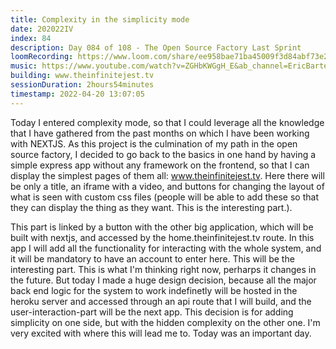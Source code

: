 ```yaml
---
title: Complexity in the simplicity mode
date: 202022IV
index: 84
description: Day 084 of 108 - The Open Source Factory Last Sprint
loomRecording: https://www.loom.com/share/ee958bae71ba45009f3d84abf73e24cc
music: https://www.youtube.com/watch?v=ZGHbKWGgH_E&ab_channel=EricBartel
building: www.theinfinitejest.tv
sessionDuration: 2hours54minutes
timestamp: 2022-04-20 13:07:05
---
```


Today I entered complexity mode, so that I could leverage all the knowledge that I have gathered from the past months on which I have been working with NEXTJS. As this project is the culmination of my path in the open source factory, I decided to go back to the basics in one hand by having a simple express app without any framework on the frontend, so that I can display the simplest pages of them all: www.theinfinitejest.tv. Here there will be only a title, an iframe with a video, and buttons for changing the layout of what is seen with custom css files (people will be able to add these so that they can display the thing as they want. This is the interesting part.).

This part is linked by a button with the other big application, which will be built with nextjs, and accessed by the home.theinfinitejest.tv route. In this app I will add all the functionality for interacting with the whole system, and it will be mandatory to have an account to enter here. This will be the interesting part. This is what I'm thinking right now, perharps it changes in the future. But today I made a huge design decision, because all the major back end logic for the system to work indefinetly will be hosted in the heroku server and accessed through an api route that I will build, and the user-interaction-part will be the next app. This decision is for adding simplicity on one side, but with the hidden complexity on the other one. I'm very excited with where this will lead me to. Today was an important day.
